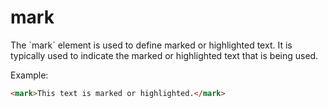 
# mark
<Separator />
The `mark` element is used to define marked or highlighted text. It is typically used to indicate the marked or highlighted text that is being used.

Example:
```html
<mark>This text is marked or highlighted.</mark>
```